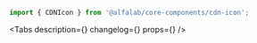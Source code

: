 

<Meta title='Components/CDNIcon' component={CDNIcon} id='CDNIcon' />

<!-- Canvas -->

<Story name='CDNIcon'>
    <CDNIcon name='glyph_debt_m' color='#f00' />
</Story>

<!-- Docs -->

<ComponentHeader
    name='CDNIcon'
    version={version}
    package='@alfalab/core-components/cdn-icon'
    design='https://www.figma.com/file/ZcdUPebEhHfSZ91zgmv2cK/Icons?node-id=7392%3A10'
/>

```jsx
import { CDNIcon } from '@alfalab/core-components/cdn-icon';
```

<Tabs
    description={<Description />}
    changelog={<Changelog />}
    props={<ArgsTable of={CDNIconTS} />}
/>
